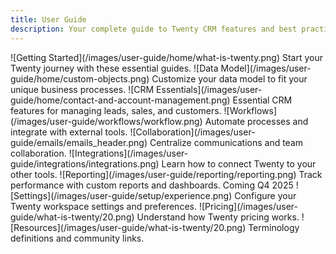 ```yaml
---
title: User Guide
description: Your complete guide to Twenty CRM features and best practices.
---
```


<CardGroup cols={2}>
  <Card title="Getting Started" icon="rocket" href="/user-guide/getting-started/what-is-twenty">
    ![Getting Started](/images/user-guide/home/what-is-twenty.png)
    Start your Twenty journey with these essential guides.
  </Card>

  <Card title="Data Model" icon="database" href="/user-guide/data-model/customize-your-data-model">
    ![Data Model](/images/user-guide/home/custom-objects.png)
    Customize your data model to fit your unique business processes.
  </Card>

  <Card title="CRM Essentials" icon="users" href="/user-guide/crm-essentials/contact-and-account-management">
    ![CRM Essentials](/images/user-guide/home/contact-and-account-management.png)
    Essential CRM features for managing leads, sales, and customers.
  </Card>

  <Card title="Workflows" icon="workflow" href="/user-guide/workflows/getting-started-workflows">
    ![Workflows](/images/user-guide/workflows/workflow.png)
    Automate processes and integrate with external tools.
  </Card>

  <Card title="Collaboration" icon="message-circle" href="/user-guide/collaboration/emails-and-calendars">
    ![Collaboration](/images/user-guide/emails/emails_header.png)
    Centralize communications and team collaboration.
  </Card>

  <Card title="Integrations API" icon="plug" href="/user-guide/integrations-api/apis-overview">
    ![Integrations](/images/user-guide/integrations/integrations.png)
    Learn how to connect Twenty to your other tools.
  </Card>

  <Card title="Reporting" icon="chart-bar" href="/user-guide/reporting/reporting-overview">
    ![Reporting](/images/user-guide/reporting/reporting.png)
    Track performance with custom reports and dashboards. Coming Q4 2025
  </Card>

  <Card title="Settings" icon="settings" href="/user-guide/settings/workspace-settings">
    ![Settings](/images/user-guide/setup/experience.png)
    Configure your Twenty workspace settings and preferences.
  </Card>

  <Card title="Pricing" icon="credit-card" href="/user-guide/pricing/billing-and-pricing-faq">
    ![Pricing](/images/user-guide/what-is-twenty/20.png)
    Understand how Twenty pricing works.
  </Card>

  <Card title="Resources" icon="book-open" href="/user-guide/resources/glossary">
    ![Resources](/images/user-guide/what-is-twenty/20.png)
    Terminology definitions and community links.
  </Card>
</CardGroup>
